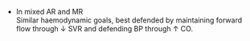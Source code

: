 * In mixed AR and MR\
Similar haemodynamic goals, best defended by maintaining forward flow through ↓ SVR and defending BP through ↑ CO.